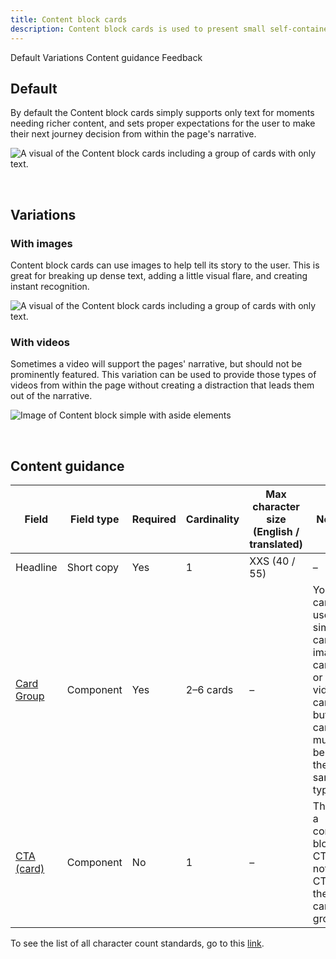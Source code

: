```yaml
---
title: Content block cards
description: Content block cards is used to present small self-contained pieces of information as cards. Use this when the cards are part of the main narrative, as opposed to secondary links or resources.
---
```



<ComponentDescription name="Content block cards" type="layout" />

<AnchorLinks>

<AnchorLink>Default</AnchorLink>
<AnchorLink>Variations</AnchorLink>
<AnchorLink>Content guidance</AnchorLink>
<AnchorLink>Feedback</AnchorLink>

</AnchorLinks>

<ResourceLinks name="Content block cards" type="layout" />

## Default

By default the Content block cards simply supports only text for moments needing richer content, and sets proper expectations for the user to make their next journey decision from within the page's narrative.

![A visual of the Content block cards including a group of cards with only text.](../../images/pattern/content-block-with-cards/content-block-with-cards.jpg)

<br />

## Variations

### With images

Content block cards can use images to help tell its story to the user. This is great for breaking up dense text, adding a little visual flare, and creating instant recognition.

![A visual of the Content block cards including a group of cards with only text.](../../images/pattern/content-block-with-cards/content-block-with-cards-with-images.jpg)

### With videos

Sometimes a video will support the pages' narrative, but should not be prominently featured. This variation can be used to provide those types of videos from within the page without creating a distraction that leads them out of the narrative.

![Image of Content block simple with aside elements](../../images/pattern/content-block-with-cards/content-block-with-cards-with-videos.jpg)

<br />

## Content guidance

| Field                                                                                       | Field type | Required | Cardinality | Max character size <br/>(English / translated) | Notes                                                                                           |
| ------------------------------------------------------------------------------------------- | ---------- | -------- | ----------- | ---------------------------------------------- | ----------------------------------------------------------------------------------------------- |
| Headline                                                                                    | Short copy | Yes      | 1           | XXS (40 / 55)                                  | –                                                                                               |
| [Card Group](https://www.ibm.com/standards/carbon/components/card-group) | Component  | Yes      | 2–6 cards   | –                                              | You can use the simple card, image card, or video card, but all cards must be of the same type. |
| [CTA (card)](https://www.ibm.com/standards/carbon/components/cta/#card)  | Component  | No       | 1           | –                                              | This is a content block CTA, not the CTA in the card group.                                     |

To see the list of all character count standards, go to this <a href="https://github.com/carbon-design-system/carbon-for-ibm-dotcom-website/wiki/Character-count-standards" target="_blank" rel="noreferrer">link</a>.

<ComponentFooter name="Content block cards" type="layout" />
